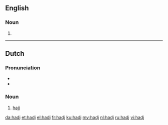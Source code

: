 ==English==

===Noun===
{{head|en|noun}}

# {{alternative spelling of|hajj|lang=en}}

----

==Dutch==

===Pronunciation===
* {{IPA|/hɑtʃ/|lang=nl}}
* {{audio|Nl-hadj.ogg|Audio}}

===Noun===
{{nl-noun|m|-|-}}

# {{context|Islam|lang=nl}} [[hajj]]

[[da:hadj]]
[[et:hadj]]
[[el:hadj]]
[[fr:hadj]]
[[ku:hadj]]
[[my:hadj]]
[[nl:hadj]]
[[ru:hadj]]
[[vi:hadj]]